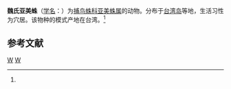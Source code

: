 {{Speciesbox
| taxon = Yamia watasei
| binomial_authority = (Kishida, 1928)<ref name='id12795'>{{cite web| url =http://www.bioinfo.cn/db05/BjdwSpecies.php?action=view&id=12795| title =魏氏亚美蛛| work =《中国动物物种编目数据库》| publisher =中国科学院微生物研究所| author =中国科学院动物研究所| accessdate =2009-04-28| deadurl =yes| archiveurl =https://web.archive.org/web/20160305041244/http://www.bioinfo.cn/db05/BjdwSpecies.php?action=view&id=12795| archivedate =2016-03-05}}</ref>
}}

'''魏氏亚美蛛'''（[[学名|学名]]：{{lang|la|''Yamia watasei''}}）为[[捕鸟蛛科|捕鸟蛛科]][[亚美蛛属|亚美蛛属]]的动物。分布于[[台湾岛|台湾岛]]等地，生活习性为穴居。该物种的模式产地在台湾。<ref name='id12795'/>

== 参考文献 ==
{{reflist}}

{{蜘蛛小作品}}

{{taxonbar}}
[[Category:_1928年描述的动物|W]]
[[Category:亚美蛛属|W]]